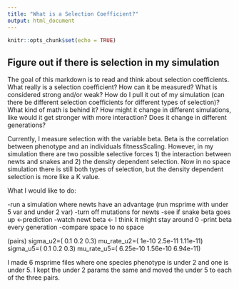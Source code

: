 ```yaml
---
title: "What is a Selection Coefficient?"
output: html_document
---
```


```r
knitr::opts_chunk$set(echo = TRUE)
```

## Figure out if there is selection in my simulation

The goal of this markdown is to read and think about selection coefficients. What really is a selection coefficient? How can it be measured? What is considered strong and/or weak? How do I pull it out of my simulation (can there be different selection coefficients for different types of selection)? What kind of math is behind it? How might it change in different simulations, like would it get stronger with more interaction? Does it change in different generations?

Currently, I measure selection with the variable beta. Beta is the correlation between phenotype and an individuals fitnessScaling. However, in my simulation there are two possible selective forces 1) the interaction between newts and snakes and 2) the density dependent selection. Now in no space simulation there is still both types of selection, but the density dependent selection is more like a K value.

What I would like to do:

-run a simulation where newts have an advantage (run msprime with under 5 var and under 2 var)
-turn off mutations for newts
-see if snake beta goes up <-prediction
-watch newt beta <- I think it might stay around 0
-print beta every generation 
-compare space to no space

(pairs)
sigma_u2=( 0.1 0.2 0.3)
mu_rate_u2=( 1e-10 2.5e-11 1.11e-11)
sigma_u5=( 0.1 0.2 0.3)
mu_rate_u5=( 6.25e-10 1.56e-10 6.94e-11)

I made 6 msprime files where one species phenotype is under 2 and one is under 5. I kept the under 2 params the same and moved the under 5 to each of the three pairs.

